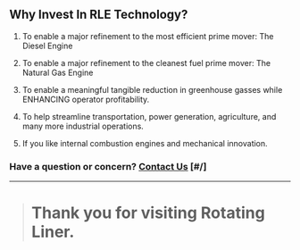 ## Why Invest In RLE Technology?

1. To enable a major refinement to the most efficient prime mover: The Diesel Engine

2. To enable a major refinement to the cleanest fuel prime mover: The Natural Gas Engine

3. To enable a meaningful tangible reduction in greenhouse gasses while ENHANCING operator profitability.

4. To help streamline transportation, power generation, agriculture, and many more industrial operations.

5. If you like internal combustion engines and mechanical innovation.

### Have a question or concern? [Contact Us](/contact) [#/]

---

> # Thank you for visiting Rotating Liner.
